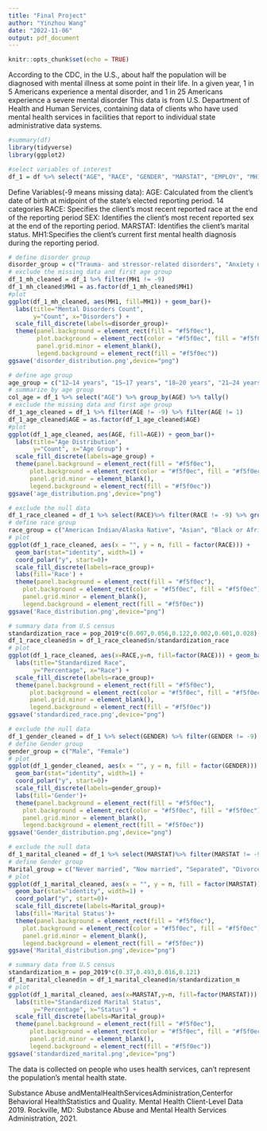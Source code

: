 ```yaml
---
title: "Final Project"
author: "Yinzhou Wang"
date: "2022-11-06"
output: pdf_document
---
```


```r
knitr::opts_chunk$set(echo = TRUE)
```
\section{Introduction}
According to the CDC, in the U.S., about half the population will be diagnosed with mental illness at some point in their life. In a given year, 1 in 5 Americans experience a mental disorder, and 1 in 25 Americans experience a severe mental disorder
This data is from U.S. Department of Health and Human Services, containing data of
clients who have used mental health services in facilities that report to individual state
administrative data systems.
```r
#summary(df)
library(tidyverse)
library(ggplot2)
```

\section{data cleaning}
```r
#select variables of interest
df_1 = df %>% select("AGE", "RACE", "GENDER", "MARSTAT", "EMPLOY", "MH1")
```

Define Variables(-9 means missing data):
AGE: Calculated from the client's date of birth at midpoint of the state's elected reporting period. 14 categories
RACE: Specifies the client's most recent reported race at the end of the reporting period
SEX: Identifies the client's most recent reported sex at the end of the reporting period.
MARSTAT: Identifies the client's marital status.
MH1:Specifies the client's current first mental health diagnosis during the reporting period.

\section{Mental Disorders}
```r
# define disorder group
disorder_group = c("Trauma- and stressor-related disorders", "Anxiety disorders", "Attention deficit/hyperactivity disorder (ADHD)", "Conduct disorders", "Delirium, dementia", "Bipolar disorders", "Depressive disorders", "Oppositional defiant disorders", "Pervasive developmental disorders", "Personality disorders", "Schizophrenia or other psychotic disorders", "Alcohol or substance use disorders", "Other disorders/conditions")
# exclude the missing data and first age group
df_1_mh_cleaned = df_1 %>% filter(MH1 != -9)
df_1_mh_cleaned$MH1 = as.factor(df_1_mh_cleaned$MH1)
#plot
ggplot(df_1_mh_cleaned, aes(MH1, fill=MH1)) + geom_bar()+
  labs(title="Mental Disorders Count",
       y="Count", x="Disorders") +
  scale_fill_discrete(labels=disorder_group)+
  theme(panel.background = element_rect(fill = "#f5f0ec"),
        plot.background = element_rect(color = "#f5f0ec", fill = "#f5f0ec"),
        panel.grid.minor = element_blank(),
        legend.background = element_rect(fill = "#f5f0ec"))
ggsave('disorder_distribution.png',device="png")
```


\section{Age}
```r
# define age group
age_group = c("12–14 years", "15–17 years", "18–20 years", "21–24 years", "25–29 years", "30–34 years", "35–39 years", "40–44 years", "45–49 years", "50–54 years", "55–59 years", "60–64 years", "65 years and older")
# summarize by age group
col_age = df_1 %>% select("AGE") %>% group_by(AGE) %>% tally()
# exclude the missing data and first age group
df_1_age_cleaned = df_1 %>% filter(AGE != -9) %>% filter(AGE != 1)
df_1_age_cleaned$AGE = as.factor(df_1_age_cleaned$AGE)
#plot
ggplot(df_1_age_cleaned, aes(AGE, fill=AGE)) + geom_bar()+
  labs(title="Age Distribution",
       y="Count", x="Age Group") +
  scale_fill_discrete(labels=age_group) +
  theme(panel.background = element_rect(fill = "#f5f0ec"),
      plot.background = element_rect(color = "#f5f0ec", fill = "#f5f0ec"),
      panel.grid.minor = element_blank(),
      legend.background = element_rect(fill = "#f5f0ec"))
ggsave('age_distribution.png',device="png")
```
\section{Race}
```r
# exclude the null data
df_1_race_cleaned = df_1 %>% select(RACE)%>% filter(RACE != -9) %>% group_by(RACE) %>% tally()
# define race group
race_group = c("American Indian/Alaska Native", "Asian", "Black or African American", "Native Hawaiian or Other Pacific Islander", "White", "Some other race alone/two or more races")
# plot
ggplot(df_1_race_cleaned, aes(x = "", y = n, fill = factor(RACE))) +
  geom_bar(stat="identity", width=1) +
  coord_polar("y", start=0)+
  scale_fill_discrete(labels=race_group)+
  labs(fill='Race') +
  theme(panel.background = element_rect(fill = "#f5f0ec"),
    plot.background = element_rect(color = "#f5f0ec", fill = "#f5f0ec"),
    panel.grid.minor = element_blank(),
    legend.background = element_rect(fill = "#f5f0ec"))
ggsave('Race_distribution.png',device="png")
```
\section{Race Standardized}

```r
# summary data from U.S census
standardization_race = pop_2019*c(0.007,0.056,0.122,0.002,0.601,0.028)
df_1_race_cleaned$n = df_1_race_cleaned$n/standardization_race
# plot
ggplot(df_1_race_cleaned, aes(x=RACE,y=n, fill=factor(RACE))) + geom_bar(stat = 'identity')+
  labs(title="Standardized Race",
       y="Percentage", x="Race") +
  scale_fill_discrete(labels=race_group)+
  theme(panel.background = element_rect(fill = "#f5f0ec"),
      plot.background = element_rect(color = "#f5f0ec", fill = "#f5f0ec"),
      panel.grid.minor = element_blank(),
      legend.background = element_rect(fill = "#f5f0ec"))
ggsave('standardized_race.png',device="png")
```


\section{Gender}
```r
# exclude the null data
df_1_gender_cleaned = df_1 %>% select(GENDER) %>% filter(GENDER != -9) %>% group_by(GENDER) %>% tally()
# define Gender group
gender_group = c("Male", "Female")
# plot
ggplot(df_1_gender_cleaned, aes(x = "", y = n, fill = factor(GENDER))) +
  geom_bar(stat="identity", width=1) +
  coord_polar("y", start=0)+
  scale_fill_discrete(labels=gender_group)+
  labs(fill='Gender')+
  theme(panel.background = element_rect(fill = "#f5f0ec"),
    plot.background = element_rect(color = "#f5f0ec", fill = "#f5f0ec"),
    panel.grid.minor = element_blank(),
    legend.background = element_rect(fill = "#f5f0ec"))
ggsave('Gender_distribution.png',device="png")
```
\section{Marital Status}
```r
# exclude the null data
df_1_marital_cleaned = df_1 %>% select(MARSTAT)%>% filter(MARSTAT != -9) %>% group_by(MARSTAT) %>% tally()
# define Gender group
Marital_group = c("Never married", "Now married", "Separated", "Divorced, widowed")
# plot
ggplot(df_1_marital_cleaned, aes(x = "", y = n, fill = factor(MARSTAT))) +
  geom_bar(stat="identity", width=1) +
  coord_polar("y", start=0)+
  scale_fill_discrete(labels=Marital_group)+
  labs(fill='Marital Status')+
  theme(panel.background = element_rect(fill = "#f5f0ec"),
    plot.background = element_rect(color = "#f5f0ec", fill = "#f5f0ec"),
    panel.grid.minor = element_blank(),
    legend.background = element_rect(fill = "#f5f0ec"))
ggsave('Marital_distribution.png',device="png")
```

\section{Marital Standardized}

```r
# summary data from U.S census
standardization_m = pop_2019*c(0.37,0.493,0.016,0.121)
df_1_marital_cleaned$n = df_1_marital_cleaned$n/standardization_m
# plot
ggplot(df_1_marital_cleaned, aes(x=MARSTAT,y=n, fill=factor(MARSTAT))) + geom_bar(stat = 'identity')+
  labs(title="Standardized Marital Status",
       y="Percentage", x="Status") +
  scale_fill_discrete(labels=Marital_group)+
  theme(panel.background = element_rect(fill = "#f5f0ec"),
      plot.background = element_rect(color = "#f5f0ec", fill = "#f5f0ec"),
      panel.grid.minor = element_blank(),
      legend.background = element_rect(fill = "#f5f0ec"))
ggsave('standardized_marital.png',device="png")
```


\section{limitation}
The data is collected on people who uses health services, can't represent the population's mental health state.

\section{Citation}
Substance Abuse andMentalHealthServicesAdministration,Centerfor Behavioral HealthStatistics
and Quality. Mental Health Client-Level Data 2019. Rockville, MD: Substance Abuse and
Mental Health Services Administration, 2021.